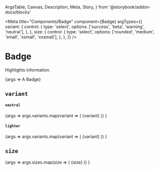   ArgsTable,
  Canvas,
  Description,
  Meta,
  Story,
} from '@storybook/addon-docs/blocks'

<Meta
  title="Components/Badge"
  component={Badge}
  argTypes={{
    variant: {
      control: {
        type: 'select',
        options: ['success', 'beta', 'warning', 'neutral'],
      },
    },
    size: {
      control: {
        type: 'select',
        options: ['rounded', 'medium', 'small', 'xsmall', 'xxsmall'],
      },
    },
  }}
/>

# Badge

<Description>Highlights information.</Description>

<Canvas>
  <Story name="default" args={{}}>
    {args => <Badge {...args}>A Badge</Badge>}
  </Story>
</Canvas>

## `variant`

#### `neutral`

<Canvas>
  <Story
    name="neutral"
    args={{
      variants: ['success', 'beta', 'error', 'info', 'neutral'],
    }}
  >
    {args =>
      args.variants.map(variant => (
        <Badge variant={variant} mx={1}>
          {variant}
        </Badge>
      ))
    }
  </Story>
</Canvas>

#### `lighter`

<Canvas>
  <Story
    name="light"
    args={{
      variants: [
        'light-success',
        'light-beta',
        'light-error',
        'light-info',
        'light-neutral',
      ],
    }}
  >
    {args =>
      args.variants.map(variant => (
        <Badge variant={variant} mx={1}>
          {variant}
        </Badge>
      ))
    }
  </Story>
</Canvas>

## `size`

<Canvas>
  <Story
    name="medium"
    args={{
      sizes: ['medium', 'small', 'xsmall', 'xxsmall', 'rounded'],
    }}
  >
    {args =>
      args.sizes.map(size => (
        <Badge size={size} mx={1}>
          {size}
        </Badge>
      ))
    }
  </Story>
</Canvas>

<ArgsTable of={Badge} />
